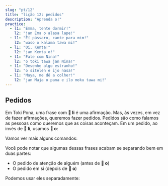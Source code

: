 ```yaml
---
slug: "pt/12"
title: "lição 12: pedidos"
description: "Aprenda o!"
practice:
  - l1: "Emma, tente dormir!"
    l2: "jan Ema o alasa lape!"
  - l1: "Eí pássaro, cante para mim!"
    l2: "waso o kalama tawa mi!"
  - l1: "Oi, Kenta!"
    l2: "jan Kenta o!"
  - l1: "Fale com Nina!"
    l2: "o toki tawa jan Nina!"
  - l1: "Desenhe algo estranho!"
    l2: "o sitelen e ijo nasa!"
  - l1: "Maya, me dê a colher!"
    l2: "jan Maja o pana e ilo moku tawa mi!"
---
```



## Pedidos

Em Toki Pona, uma frase com **󱤧 li** é uma afirmação. Mas, às vezes, em vez de fazer afirmações, queremos fazer pedidos. Pedidos são como falamos as pessoas como queremos que as coisas aconteçam. Em um pedido, ao invés de **󱤧 li**, usamos **󱥄 o**:

<List>
  <Word sl="o" m="inicia um pedido, comando, instrução ou desejo" />
  <Sentence sl="ilo li sitelen e pipi." m="O telefone está mostrando um inseto." />
  <Sentence sl="ilo o sitelen e waso!" m="Ah telefone, por favor mostre um pássaro!" />
</List>

Vamos ver mais alguns comandos:

<List>
  <Sentence sl="jan o lukin e lipu pona!" m="Gente, por favor leiam o papel bom!" />
  <Sentence sl="soweli mi o moku pona!" m="Meu gato, por favor coma bem!" />
  <Sentence sl="jan lili sina o kama wawa!" m="Que seu filho se torne forte!" />
  <Sentence sl="pona o tawa sina!" m="Que a bondade esteja com você! (Deus te abençoe!)" />
</List>

Você pode notar que algumas dessas frases acabam se separando bem em duas partes:
* O pedido de atenção de alguém (antes de **󱥄 o**)
* O pedido em si (depois de **󱥄 o**)

Podemos usar eles separadamente:

<List>
  <Sentence sl="jan Ema o pini e lupa tomo!" m="Emma, por favor feche a porta!" />
  <Sentence sl="jan Ema o!" m="Ei, Emma!" />
  <Sentence sl="o pini e lupa tomo!" m="Por favor feche a porta!" />
</List>

<Practice exercises={frontmatter.practice} client:load />
